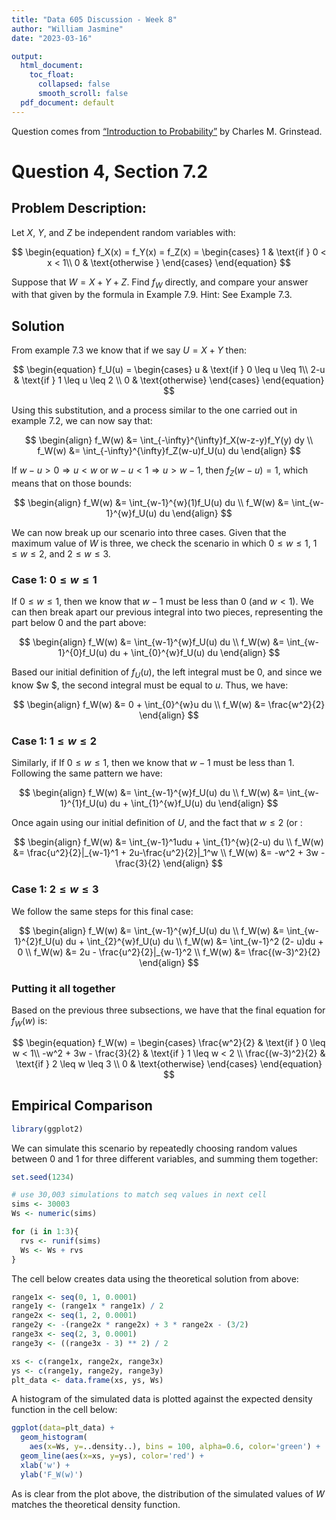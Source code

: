 ```yaml
---
title: "Data 605 Discussion - Week 8"
author: "William Jasmine"
date: "2023-03-16"

output:
  html_document:
    toc_float:
      collapsed: false
      smooth_scroll: false
  pdf_document: default
---
```


Question comes from ["Introduction to Probability"](https://math.dartmouth.edu/~prob/prob/prob.pdf) by Charles M. Grinstead.

# Question 4, Section 7.2
## Problem Description:

Let $X$, $Y$, and $Z$ be independent random variables with:

$$
\begin{equation}
f_X(x) = f_Y(x) = f_Z(x) =     
  \begin{cases}
        1 & \text{if } 0 < x < 1\\
        0 & \text{otherwise }
  \end{cases}
\end{equation}
$$

Suppose that $W = X + Y + Z$. Find $f_W$ directly, and compare your answer
with that given by the formula in Example 7.9. Hint: See Example 7.3.

## Solution 

From example 7.3 we know that if we say $U = X + Y$ then:

$$
\begin{equation}
f_U(u) =     
  \begin{cases}
        u & \text{if } 0 \leq u \leq 1\\
        2-u & \text{if } 1 \leq u \leq 2 \\
        0 & \text{otherwise}
  \end{cases}
\end{equation}
$$

Using this substitution, and a process similar to the one carried out in example 7.2, we can now say that:

$$
\begin{align}
f_W(w) &= \int_{-\infty}^{\infty}f_X(w-z-y)f_Y(y) dy \\
f_W(w) &= \int_{-\infty}^{\infty}f_Z(w-u)f_U(u) du
\end{align}
$$

If $w - u  > 0 \Rightarrow u < w$ or  $w - u < 1 \Rightarrow u > w-1$, then $f_Z(w-u)=1$, which means that on those bounds:

$$
\begin{align}
f_W(w) &= \int_{w-1}^{w}(1)f_U(u) du \\
f_W(w) &= \int_{w-1}^{w}f_U(u) du
\end{align}
$$

We can now break up our scenario into three cases. Given that the maximum value of $W$ is three, we check the scenario in which $0 \leq w \leq 1$, $1 \leq w \leq 2$, and $2 \leq w \leq 3$.


### Case 1: $0 \leq w \leq 1$

If $0 \leq w \leq 1$, then we know that $w - 1$ must be less than 0 (and $w < 1$). We can then break apart our previous integral into two pieces, representing the part below 0 and the part above:

$$
\begin{align}
f_W(w) &= \int_{w-1}^{w}f_U(u) du \\
f_W(w) &= \int_{w-1}^{0}f_U(u) du + \int_{0}^{w}f_U(u) du
\end{align}
$$

Based our initial definition of $f_U(u)$, the left integral must be 0, and since we know $w \leq1 $, the second integral must be equal to $u$. Thus, we have: 

$$
\begin{align}
f_W(w) &= 0 + \int_{0}^{w}u du \\
f_W(w) &=  \frac{w^2}{2} 
\end{align}
$$

### Case 1: $1 \leq w \leq 2$

Similarly, if If $0 \leq w \leq 1$, then we know that $w - 1$ must be less than 1. Following the same pattern we have: 

$$
\begin{align}
f_W(w) &= \int_{w-1}^{w}f_U(u) du \\
f_W(w) &= \int_{w-1}^{1}f_U(u) du + \int_{1}^{w}f_U(u) du
\end{align}
$$

Once again using our initial definition of $U$, and the fact that $w \leq 2$ (or : 

$$
\begin{align}
f_W(w) &= \int_{w-1}^1udu + \int_{1}^{w}(2-u) du \\
f_W(w) &=  \frac{u^2}{2}|_{w-1}^1 + 2u-\frac{u^2}{2}|_1^w \\
f_W(w) &= -w^2 + 3w - \frac{3}{2}
\end{align}
$$

### Case 1: $2 \leq w \leq 3$

We follow the same steps for this final case: 

$$
\begin{align}
f_W(w) &= \int_{w-1}^{w}f_U(u) du \\
f_W(w) &= \int_{w-1}^{2}f_U(u) du + \int_{2}^{w}f_U(u) du \\
f_W(w) &= \int_{w-1}^2 (2- u)du + 0 \\
f_W(w) &= 2u - \frac{u^2}{2}|_{w-1}^2 \\
f_W(w) &= \frac{(w-3)^2}{2}
\end{align}
$$

### Putting it all together

Based on the previous three subsections, we have that the final equation for $f_W(w)$ is:

$$
\begin{equation}
f_W(w) =     
  \begin{cases}
        \frac{w^2}{2} & \text{if } 0 \leq w < 1\\
        -w^2 + 3w - \frac{3}{2} & \text{if } 1 \leq w < 2 \\
        \frac{(w-3)^2}{2} & \text{if } 2 \leq w \leq 3 \\
        0 & \text{otherwise}
  \end{cases}
\end{equation}
$$

## Empirical Comparison

```r
library(ggplot2)
```

We can simulate this scenario by repeatedly choosing random values between 0 and 1 for three different variables, and summing them together: 

```r
set.seed(1234)

# use 30,003 simulations to match seq values in next cell
sims <- 30003
Ws <- numeric(sims)

for (i in 1:3){
  rvs <- runif(sims)
  Ws <- Ws + rvs
}
```

The cell below creates data using the theoretical solution from above: 

```r
range1x <- seq(0, 1, 0.0001)
range1y <- (range1x * range1x) / 2
range2x <- seq(1, 2, 0.0001)
range2y <- -(range2x * range2x) + 3 * range2x - (3/2)
range3x <- seq(2, 3, 0.0001)
range3y <- ((range3x - 3) ** 2) / 2

xs <- c(range1x, range2x, range3x)
ys <- c(range1y, range2y, range3y)
plt_data <- data.frame(xs, ys, Ws)
```

A histogram of the simulated data is plotted against the expected density function in the cell below:

```r
ggplot(data=plt_data) + 
  geom_histogram(
    aes(x=Ws, y=..density..), bins = 100, alpha=0.6, color='green') +
  geom_line(aes(x=xs, y=ys), color='red') +
  xlab('w') +
  ylab('F_W(w)')


```

As is clear from the plot above, the distribution of the simulated values of $W$ matches the theoretical density function. 
